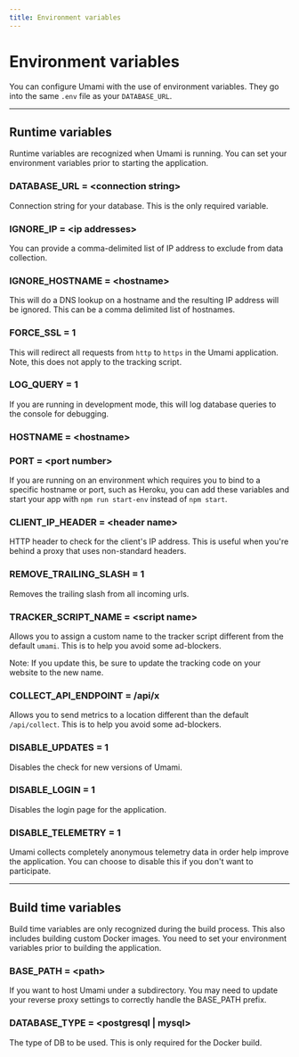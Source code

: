 ```yaml
---
title: Environment variables
---
```


# Environment variables

You can configure Umami with the use of environment variables. They go into the same `.env` file as your `DATABASE_URL`.

---

## Runtime variables

Runtime variables are recognized when Umami is running. You can set your environment variables prior to starting the application.

### DATABASE_URL = &lt;connection string&gt;

Connection string for your database. This is the only required variable.

### IGNORE_IP = &lt;ip addresses&gt;

You can provide a comma-delimited list of IP address to exclude from data collection.

### IGNORE_HOSTNAME = &lt;hostname&gt;

This will do a DNS lookup on a hostname and the resulting IP address will be ignored. This can be a comma delimited list of hostnames.

### FORCE_SSL = 1

This will redirect all requests from `http` to `https` in the Umami application. Note, this does not apply to the tracking script.

### LOG_QUERY = 1

If you are running in development mode, this will log database queries to the console for debugging.

### HOSTNAME = &lt;hostname&gt;

### PORT = &lt;port number&gt;

If you are running on an environment which requires you to bind to a specific hostname or port, such as Heroku, you can add
these variables and start your app with `npm run start-env` instead of `npm start`.

### CLIENT_IP_HEADER = &lt;header name&gt;

HTTP header to check for the client's IP address. This is useful when you're
behind a proxy that uses non-standard headers.

### REMOVE_TRAILING_SLASH = 1

Removes the trailing slash from all incoming urls.

### TRACKER_SCRIPT_NAME = &lt;script name&gt;

Allows you to assign a custom name to the tracker script different from the default `umami`. This is to help you avoid some ad-blockers.

Note: If you update this, be sure to update the tracking code on your website to the new name.

### COLLECT_API_ENDPOINT = /api/x

Allows you to send metrics to a location different than the default `/api/collect`. This is to help you avoid some ad-blockers.

### DISABLE_UPDATES = 1

Disables the check for new versions of Umami.

### DISABLE_LOGIN = 1

Disables the login page for the application.

### DISABLE_TELEMETRY = 1

Umami collects completely anonymous telemetry data in order help improve the application. You can choose to disable this if you don't want to participate.

---

## Build time variables

Build time variables are only recognized during the build process. This also includes building custom Docker images. You need to set your environment variables prior to building the application.

### BASE_PATH = &lt;path&gt;

If you want to host Umami under a subdirectory. You may need to update your reverse proxy settings to correctly handle the BASE_PATH prefix.

### DATABASE_TYPE = &lt;postgresql | mysql&gt;

The type of DB to be used. This is only required for the Docker build.
